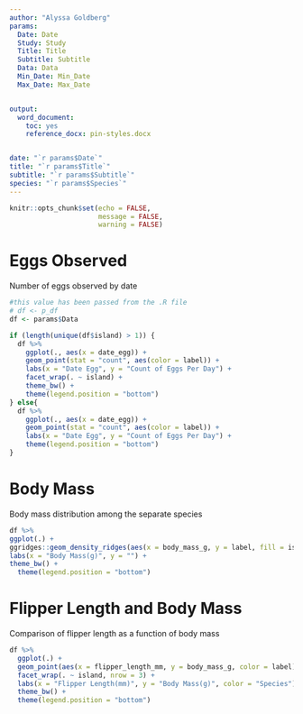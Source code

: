```yaml
---
author: "Alyssa Goldberg"
params:
  Date: Date
  Study: Study
  Title: Title
  Subtitle: Subtitle
  Data: Data
  Min_Date: Min_Date
  Max_Date: Max_Date


output:
  word_document:
    toc: yes
    reference_docx: pin-styles.docx


date: "`r params$Date`"
title: "`r params$Title`"
subtitle: "`r params$Subtitle`"
species: "`r params$Species`"
---
```


```r
knitr::opts_chunk$set(echo = FALSE,
                      message = FALSE,
                      warning = FALSE)
```

# Eggs Observed  
Number of eggs observed by date

```r
#this value has been passed from the .R file
# df <- p_df
df <- params$Data

if (length(unique(df$island) > 1)) {
  df %>%
    ggplot(., aes(x = date_egg)) +
    geom_point(stat = "count", aes(color = label)) +
    labs(x = "Date Egg", y = "Count of Eggs Per Day") +
    facet_wrap(. ~ island) +
    theme_bw() +
    theme(legend.position = "bottom")
} else{
  df %>%
    ggplot(., aes(x = date_egg)) +
    geom_point(stat = "count", aes(color = label)) +
    labs(x = "Date Egg", y = "Count of Eggs Per Day") +
    theme(legend.position = "bottom")
}

```

# Body Mass  
Body mass distribution among the separate species

```r
df %>%
ggplot(.) +
ggridges::geom_density_ridges(aes(x = body_mass_g, y = label, fill = island), alpha = 0.5) +
labs(x = "Body Mass(g)", y = "") +
theme_bw() +
  theme(legend.position = "bottom")
```

# Flipper Length and Body Mass  
Comparison of flipper length as a function of body mass
```r
df %>%
  ggplot(.) +
  geom_point(aes(x = flipper_length_mm, y = body_mass_g, color = label)) +
  facet_wrap(. ~ island, nrow = 3) +
  labs(x = "Flipper Length(mm)", y = "Body Mass(g)", color = "Species") +
  theme_bw() +
  theme(legend.position = "bottom")
```

